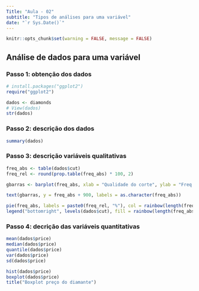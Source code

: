 ```yaml
---
Title: "Aula - 02"
subtitle: "Tipos de análises para uma variável"
date: "`r Sys.Date()`"
---
```


```r
knitr::opts_chunk$set(warning = FALSE, message = FALSE)
```


## Análise de dados para uma variável
### Passo 1: obtenção dos dados
```r
# install.packages("ggplot2")
require("ggplot2")

dados <- diamonds
# View(dados)
str(dados)
```

### Passo 2: descrição dos dados
```r
summary(dados)
```

### Passo 3: descrição **variáveis qualitativas**
```r
freq_abs <- table(dados$cut)
freq_rel <- round(prop.table(freq_abs) * 100, 2)

gbarras <- barplot(freq_abs, xlab = "Qualidade do corte", ylab = "Freq. abs.", main = "Qualidade dos Cortes", ylim = c(0, 23000))

text(gbarras, y = freq_abs + 900, labels = as.character(freq_abs))

pie(freq_abs, labels = paste0(freq_rel, "%"), col = rainbow(length(freq_abs)), main = "Qualidade do Corte")
legend("bottomright", levels(dados$cut), fill = rainbow(length(freq_abs)))
```

### Passo 4: decrição das variáveis **quantitativas**
```r
mean(dados$price)
median(dados$price)
quantile(dados$price)
var(dados$price)
sd(dados$price)

hist(dados$price)
boxplot(dados$price)
title("Boxplot preço do diamante")
```